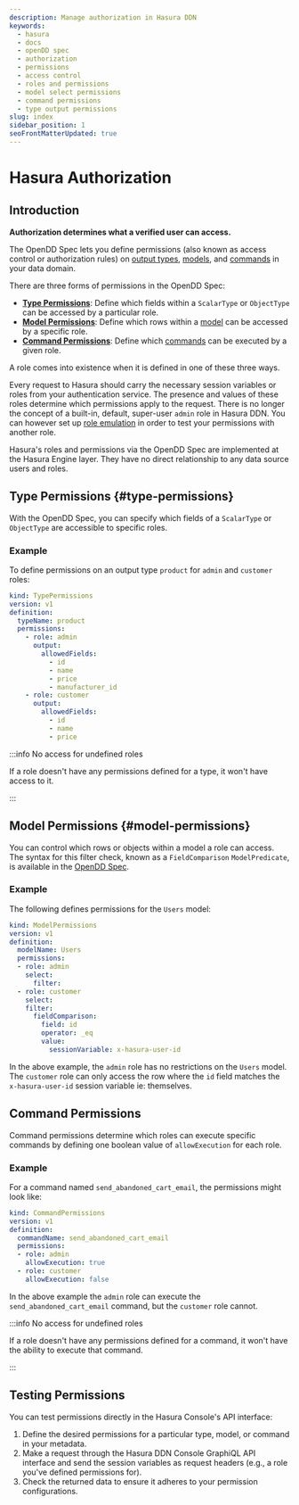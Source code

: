 ```yaml
---
description: Manage authorization in Hasura DDN
keywords:
  - hasura
  - docs
  - openDD spec
  - authorization
  - permissions
  - access control
  - roles and permissions
  - model select permissions
  - command permissions
  - type output permissions
slug: index
sidebar_position: 1
seoFrontMatterUpdated: true
---
```


# Hasura Authorization

## Introduction

**Authorization determines what a verified user can access.**

The OpenDD Spec lets you define permissions (also known as access control or authorization rules) on
[output types](/data-domain-modeling/types.mdx), [models](/data-domain-modeling/models.mdx), and
[commands](/data-domain-modeling/commands.mdx) in your data domain.

There are three forms of permissions in the OpenDD Spec:

- [**Type Permissions**](#type-permissions): Define which fields within a `ScalarType` or `ObjectType` can
be accessed by a particular role.
- [**Model Permissions**](#model-permissions): Define which rows within a
[model](/data-domain-modeling/models.mdx) can be accessed by a specific role.
- [**Command Permissions**](#command-permissions): Define which [commands](/data-domain-modeling/commands.mdx) can be
executed by a given role.

A role comes into existence when it is defined in one of these three ways.

Every request to Hasura should carry the necessary session variables or roles from your authentication service. The
presence and values of these roles determine which permissions apply to the request. There is no longer the concept
of a built-in, default, super-user `admin` role in Hasura DDN. You can however set up
[role emulation](/auth/authentication/role-emulation.mdx) in order to test your permissions with another role.

Hasura's roles and permissions via the OpenDD Spec are implemented at the Hasura Engine layer. They have no direct
relationship to any data source users and roles.

## Type Permissions {#type-permissions}

With the OpenDD Spec, you can specify which fields of a `ScalarType` or `ObjectType` are accessible to specific roles.

### Example

To define permissions on an output type `product` for `admin` and `customer` roles:

```yaml
kind: TypePermissions
version: v1
definition:
  typeName: product
  permissions:
    - role: admin
      output:
        allowedFields:
          - id
          - name
          - price
          - manufacturer_id
    - role: customer
      output:
        allowedFields:
          - id
          - name
          - price
```

:::info No access for undefined roles

If a role doesn't have any permissions defined for a type, it won't have access to it.

:::

## Model Permissions {#model-permissions}

You can control which rows or objects within a model a role can access. The syntax for this filter check, known as a
`FieldComparison` `ModelPredicate`, is available in the
[OpenDD Spec](/data-domain-modeling/common-syntax.mdx#modelpredicate).

### Example

The following defines permissions for the `Users` model:

```yaml
kind: ModelPermissions
version: v1
definition:
  modelName: Users
  permissions:
  - role: admin
    select:
      filter:
  - role: customer
    select:
    filter:
      fieldComparison:
        field: id
        operator: _eq
        value:
          sessionVariable: x-hasura-user-id
```

In the above example, the `admin` role has no restrictions on the `Users` model. The `customer` role can only access the
row where the `id` field matches the `x-hasura-user-id` session variable ie: themselves.

## Command Permissions

Command permissions determine which roles can execute specific commands by defining one boolean value of
`allowExecution` for each role.

### Example

For a command named `send_abandoned_cart_email`, the permissions might look like:

```yaml
kind: CommandPermissions
version: v1
definition:
  commandName: send_abandoned_cart_email
  permissions:
  - role: admin
    allowExecution: true
  - role: customer
    allowExecution: false
```

In the above example the `admin` role can execute the `send_abandoned_cart_email` command, but the `customer` role
cannot.

:::info No access for undefined roles

If a role doesn't have any permissions defined for a command, it won't have the ability to execute that command.

:::

## Testing Permissions

You can test permissions directly in the Hasura Console's API interface:

1. Define the desired permissions for a particular type, model, or command in your metadata.
2. Make a request through the Hasura DDN Console GraphiQL API interface and send the session variables as request
   headers (e.g., a role you've defined permissions for).
3. Check the returned data to ensure it adheres to your permission configurations.